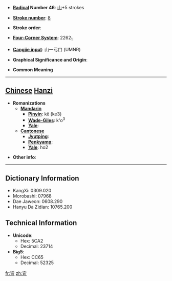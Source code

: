 * '''[[Wiktionary:Chinese radical index| Radical]] Number 46''': [[Wiktionary:Chinese radical index 山|山]]+5 strokes

* '''[[Wiktionary:Chinese total strokes index|Stroke number]]''': [[Wiktionary:Chinese total strokes index 8|8]]

* '''Stroke order''': 

* '''[[Wiktionary:Chinese four corner index|Four-Corner System]]''': 2262<sub>1</sub>

* '''[[Wiktionary:Chinese Cangjie index|Cangjie input]]''': 山一弓口 (UMNR)

* '''Graphical Significance and Origin''': 

* '''Common Meaning'''

----

== [[Chinese]] [[Hanzi]] ==

* '''Romanizations'''
** '''[[Mandarin]]'''
*** '''[[Pinyin]]''': kě (ke3)
*** '''[[Wade-Giles]]''': k'o<sup>3</sup>
*** '''[[Yale]]''': 
** '''[[Cantonese]]'''
*** '''[[Jyutping]]''':
*** '''[[Penkyamp]]''': 
*** '''[[Yale]]''': ho2

* '''Other info''': 

----

== Dictionary Information ==

* KangXi: 0309.020
* Morobashi: 07968
* Dae Jaweon: 0608.290
* Hanyu Da Zidian: 10765.200

== Technical Information ==

* '''Unicode''':
** Hex: 5CA2
** Decimal: 23714
* '''Big5''':
** Hex: CC65
** Decimal: 52325
[[fr:岢]]
[[zh:岢]]